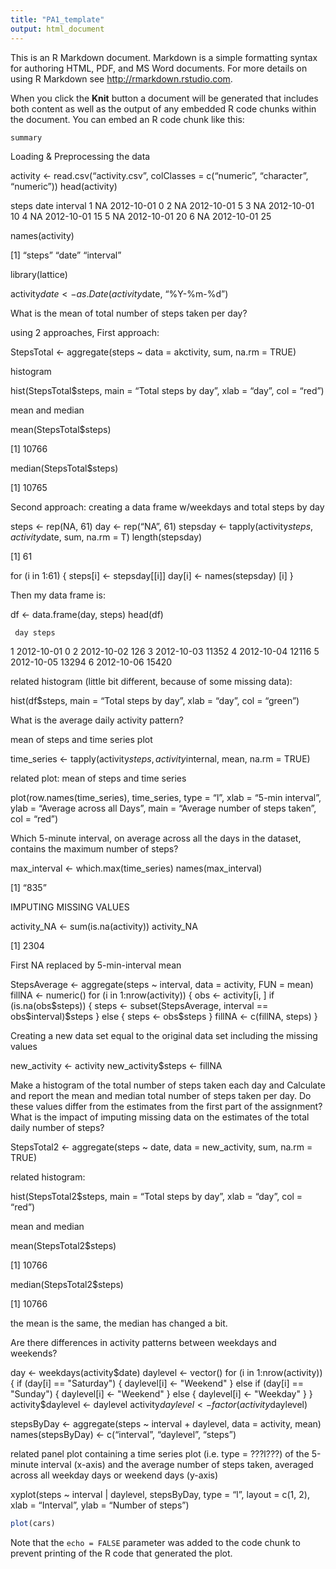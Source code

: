 ---
title: "PA1_template"
output: html_document
---

This is an R Markdown document. Markdown is a simple formatting syntax for authoring HTML, PDF, and MS Word documents. For more details on using R Markdown see <http://rmarkdown.rstudio.com>.

When you click the **Knit** button a document will be generated that includes both content as well as the output of any embedded R code chunks within the document. You can embed an R code chunk like this:

```{r}
summary
```

Loading & Preprocessing the data

activity <- read.csv("activity.csv", colClasses = c("numeric", "character", "numeric")) head(activity)

steps date interval 1 NA 2012-10-01 0 2 NA 2012-10-01 5 3 NA 2012-10-01 10 4 NA 2012-10-01 15 5 NA 2012-10-01 20 6 NA 2012-10-01 25

names(activity)

[1] "steps" "date" "interval"

library(lattice)

activity$date <- as.Date(activity$date, "%Y-%m-%d")

What is the mean of total number of steps taken per day?

using 2 approaches, First approach:

StepsTotal <- aggregate(steps ~ data = akctivity, sum, na.rm = TRUE)

histogram

hist(StepsTotal$steps, main = "Total steps by day", xlab = "day", col = "red")

mean and median

mean(StepsTotal$steps)

[1] 10766

median(StepsTotal$steps)

[1] 10765

Second approach: creating a data frame w/weekdays and total steps by day

steps <- rep(NA, 61) day <- rep("NA", 61) stepsday <- tapply(activity$steps, activity$date, sum, na.rm = T) length(stepsday)

[1] 61

for (i in 1:61) { steps[i] <- stepsday[[i]] day[i] <- names(stepsday) [i] }

Then my data frame is:

df <- data.frame(day, steps) head(df)

     day steps
1 2012-10-01 0 2 2012-10-02 126 3 2012-10-03 11352 4 2012-10-04 12116 5 2012-10-05 13294 6 2012-10-06 15420

related histogram (little bit different, because of some missing data):

hist(df$steps, main = "Total steps by day", xlab = "day", col = "green")

What is the average daily activity pattern?

mean of steps and time series plot

time_series <- tapply(activity$steps, activity$internal, mean, na.rm = TRUE)

related plot: mean of steps and time series

plot(row.names(time_series), time_series, type = "l", xlab = "5-min interval", ylab = "Average across all Days", main = "Average number of steps taken", col = "red")

Which 5-minute interval, on average across all the days in the dataset, contains the maximum number of steps?

max_interval <- which.max(time_series) names(max_interval)

[1] "835"

IMPUTING MISSING VALUES

activity_NA <- sum(is.na(activity)) activity_NA

[1] 2304

First NA replaced by 5-min-interval mean

StepsAverage <- aggregate(steps ~ interval, data = activity, FUN = mean) fillNA <- numeric() for (i in 1:nrow(activity)) { obs <- activity[i, ] if (is.na(obs$steps)) { steps <- subset(StepsAverage, interval == obs$interval)$steps } else { steps <- obs$steps } fillNA <- c(fillNA, steps) }

Creating a new data set equal to the original data set including the missing values

new_activity <- activity new_activity$steps <- fillNA

Make a histogram of the total number of steps taken each day and Calculate and report the mean and median total number of steps taken per day. Do these values differ from the estimates from the first part of the assignment? What is the impact of imputing missing data on the estimates of the total daily number of steps?

StepsTotal2 <- aggregate(steps ~ date, data = new_activity, sum, na.rm = TRUE)

related histogram:

hist(StepsTotal2$steps, main = "Total steps by day", xlab = "day", col = "red")

mean and median

mean(StepsTotal2$steps)

[1] 10766

median(StepsTotal2$steps)

[1] 10766

the mean is the same, the median has changed a bit.

Are there differences in activity patterns between weekdays and weekends?

day <- weekdays(activity$date) daylevel <- vector() for (i in 1:nrow(activity)) { if (day[i] == "Saturday") { daylevel[i] <- "Weekend" } else if (day[i] == "Sunday") { daylevel[i] <- "Weekend" } else { daylevel[i] <- "Weekday" } } activity$daylevel <- daylevel activity$daylevel <- factor(activity$daylevel)

stepsByDay <- aggregate(steps ~ interval + daylevel, data = activity, mean) names(stepsByDay) <- c("interval", "daylevel", "steps")

related panel plot containing a time series plot (i.e. type = ???l???) of the 5-minute interval (x-axis) and the average number of steps taken, averaged across all weekday days or weekend days (y-axis)

xyplot(steps ~ interval | daylevel, stepsByDay, type = "l", layout = c(1, 2), xlab = "Interval", ylab = "Number of steps")

```{r, echo=FALSE}
plot(cars)
```

Note that the `echo = FALSE` parameter was added to the code chunk to prevent printing of the R code that generated the plot.
